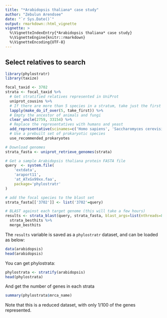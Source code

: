 ```yaml
---
title: "*Arabidopsis thaliana* case study"
author: "Zebulun Arendsee"
date: "`r Sys.Date()`"
output: rmarkdown::html_vignette
vignette: >
  %\VignetteIndexEntry{*Arabidopsis thaliana* case study}
  %\VignetteEngine{knitr::rmarkdown}
  %\VignetteEncoding{UTF-8}
---
```


## Select relatives to search

```r
library(phylostratr)
library(taxize)

focal_taxid <- 3702
strata <- focal_taxid %>%
  # Get stratified relatives represented in UniProt
  uniprot_cousins %>%
  # If there are more than 5 species in a stratum, take just the first from every uncle
  lapply(make_do_if_over(5, take_first)) %>%
  # Empty the ancestor of animals and fungi 
  clear_uncle(2759, 33154) %>%
  # Replace the representatives with humans and yeast
  add_representative(scinames=c('Homo sapiens', 'Saccharomyces cerevisiae')) %>%
  # Use a prebuilt set of prokaryotic species
  use_recommended_prokaryotes
```

```r
# Download genomes
strata_fasta <- uniprot_retrieve_genomes(strata)

# Get a sample Arabidopsis thaliana protein FASTA file 
query  <- system.file(
    'extdata',
    'araport11',
    'at_ATxGx99xx.faa',
    package='phylostratr'
)

# add the focal species to the blast set
strata_fasta[['3702']] <- list('3702'=query)

# BLAST against each target genome (this will take a few hours)
results <- strata_blast(query, strata_fasta, blast_args=list(nthreads=8)) %>%
  strata_besthits %>%
  merge_besthits
```

The `results` variable is saved as a `phylostratr` dataset, and can be loaded
as below:

```r
data(arabidopsis)
head(arabidopsis)
```

You can get phylostrata:

```r
phylostrata <- stratify(arabidopsis)
head(phylostrata)
```

And get the number of genes in each strata


```r
summary(phylostrata$mrca_name)
```

Note that this is a reduced dataset, with only 1/100 of the genes represented.

